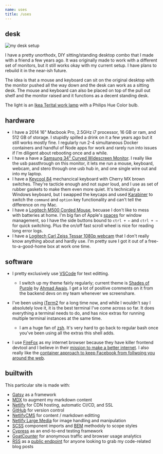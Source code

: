 ```yaml
---
name: uses
title: /uses
---
```

## desk

<img src="/images/uploads/desk.jpg" alt="my desk setup" data-caption="" data-align="center" data-small="false" />

I have a pretty unorthodx, DIY sitting/standing desktop combo that I made with a friend a few years ago. It was originally made to work with a different set of monitors, but it still works okay with my current setup. I have plans to rebuild it in the near-ish future.

The idea is that a mouse and keyboard can sit on the original desktop with the monitor pushed all the way down and the desk can work as a sitting desk. The mouse and keyboard can also be placed on top of the pull out shelf and the monitor raised and it functions as a decent standing desk.

The light is an [Ikea Terital work lamp](https://www.ikea.com/us/en/p/tertial-work-lamp-with-led-bulb-blue-30448032/) with a Philips Hue Color bulb.

## hardware

* I have a 2014 16" Macbook Pro, 2.5GHz i7 processor, 16 GB or ram, and 512 GB of storage. I stupidly spilled a drink on it a few years ago but it still works mostly fine. I regularly run 2-4 simultaneous Docker containers and handful of Node apps for work and rarely run into issues if I'm diligent about rebooting once and a while.
* I have a have a [Samsung 34" Curved Widescreen Monitor](https://www.samsung.com/us/computing/monitors/curved/34--cf791-wqhd-monitor-lc34f791wqnxza/). I really like the usb passthrough on this monitor, it lets me run a mouse, keyboard, webcam, and stero through one usb hub in, and one single wire out and into my laptop.
* I have a [Keycool 84](https://drop.com/buy/keycool-84-2s-mechanical-keyboard) mechancical keyboard with Cherry MX brown switches. They're tacticle enough and not *super* loud, and I use as set of rubber gaskets to make them even more quiet. It's technically a Windows keyboard, but I swapped the keycaps and used [Karabiner](https://karabiner-elements.pqrs.org/) to switch the `command` and `option` key functionality and can't tell the difference on my Mac.
* I have a [Logitech M500 Corded Mouse](https://www.logitech.com/en-us/product/corded-mouse-m500), becuase I don't like to mess with batteries at home. I'm big fan of Apple's [spaces](https://support.apple.com/guide/mac-help/work-in-multiple-spaces-mh14112/mac) for window management, so I have the side buttons bound to `ctrl + ←` and `ctrl + →` for quick switching. Plus the on/off fast scroll wheel is nice for reading long error logs.
* I have a [Logitech Carl Zeiss Tessar 1080p webcam](https://www.logitech.com/en-us/product/hd-pro-webcam-c920) that I don't really know anything about and hardly use. I'm pretty sure I got it out of a free-to-a-good-home box at work one time.

<!-- waccom board - Bamboo capture, so old its not even on their website anymore but I like it a lot. -->

## software

* I pretty exclusively use [VSCode](https://code.visualstudio.com/) for text editting.

  * I switch up my theme fairly regularly; current theme is [Shades of Purple](https://marketplace.visualstudio.com/items?itemName=ahmadawais.shades-of-purple) by [Ahmad Awais](https://ahmadawais.com/). I get a lot of positive comments on it from the backend devs on my team whenever we screenshare.
* I've been using [iTerm2](https://www.iterm2.com/) for a long time now, and while I wouldn't say I absolutely love it, it is the best terminal I've come across so far. It does everything a terminal needs to do, and has nice extras for running multiple terminal instances at the same time.

  * I am a huge fan of [zsh](https://ohmyz.sh/). It's very hard to go back to regular bash once you've been using all the extras this shell adds.
* I use [FireFox](https://www.mozilla.org/en-US/firefox/new/) as my internet browser because they have killer frontend devtool and I believe in their [mission to make a better internet](https://www.mozilla.org/en-US/mission/). I also really like the [container approach to keep Facebook from follwoing you around the web](https://support.mozilla.org/en-US/kb/facebook-container-prevent-facebook-tracking).

## builtwith

This particular site is made with:

* [Gatsy](https://www.gatsbyjs.org/) as a framework
* [MDX](https://mdxjs.com/) to augment my markdown content
* [Netlify](https://www.netlify.com/) for CDN hosting, automatic CI/CD, and SSL
* [GitHub](https://github.com/ryanfiller/portfolio-gatsby-v2) for version control
* [NetlifyCMS](https://www.netlifycms.org/) for content / markdown editting
* [Netlify Large Media](https://www.netlify.com/products/large-media/) for image handling and manipulation
* [SCSS](https://sass-lang.com/) component imports and [BEM](http://getbem.com/) methodoly to scope styles
* [Cypress](https://www.cypress.io/) as an end-to-end testing framework
* [GoatCounter](https://www.goatcounter.com/) for anonymous traffic and browser usage analytics
* [RSS](https://en.wikipedia.org/wiki/RSS) as a [public endpoint](/blog/code.rss.xml) for anyone looking to grab my code-related blog posts

<!-- ## smarthome?

nas

plex

hue

orbi -->

<!-- ## skillz

javascript

react

css

scss

photoshop

illustrator -->

<!-- ## EDC?

notebook

favorite pen

knife!

key thing!

phone! phone case! -->

<!-- ## doesn't use?

amazon

facebook

barilla pasta -->